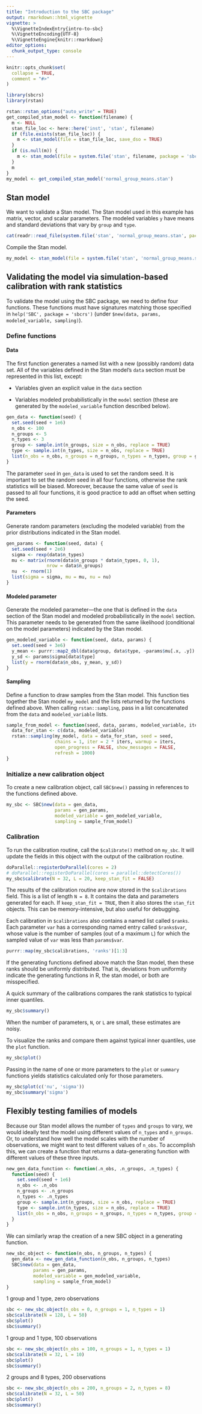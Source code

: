 ```yaml
---
title: "Introduction to the SBC package"
output: rmarkdown::html_vignette
vignette: >
  %\VignetteIndexEntry{intro-to-sbc}
  %\VignetteEncoding{UTF-8}
  %\VignetteEngine{knitr::rmarkdown}
editor_options: 
  chunk_output_type: console
---
```


```r
knitr::opts_chunk$set(
  collapse = TRUE,
  comment = "#>"
)
```

```r
library(sbcrs)
library(rstan)
```

```r
rstan::rstan_options("auto_write" = TRUE)
get_compiled_stan_model <- function(filename) {
  m <- NULL
  stan_file_loc <- here::here('inst', 'stan', filename)
  if (file.exists(stan_file_loc)) {
    m <- stan_model(file = stan_file_loc, save_dso = TRUE)
  }
  if (is.null(m)) {
    m <- stan_model(file = system.file('stan', filename, package = 'sbcrs'))
  }
  m
}
my_model <- get_compiled_stan_model('normal_group_means.stan')
```


## Stan model

We want to validate a Stan model. The Stan model used in this example has matrix, vector, and scalar parameters. The modeled variables `y` have means and standard deviations that vary by `group` and `type`.

```r
cat(readr::read_file(system.file('stan', 'normal_group_means.stan', package = 'sbcrs')))
```

Compile the Stan model.

```r
my_model <- stan_model(file = system.file('stan', 'normal_group_means.stan', package = 'sbcrs'))
```

## Validating the model via simulation-based calibration with rank statistics

To validate the model using the SBC package, we need to define four functions. These functions must have signatures matching those specified in `help('SBC', package = 'sbcrs')` (under `$new(data, params, modeled_variable, sampling)`).

### Define functions

#### Data

The first function generates a named list with a new (possibly random) data set. All of the variables defined in the Stan model's `data` section must be represented in this list, except:

* Variables given an explicit value in the `data` section

* Variables modeled probabilistically in the `model` section (these are generated by the `modeled_variable` function described below).

```r
gen_data <- function(seed) {
  set.seed(seed + 1e6)
  n_obs <- 100
  n_groups <- 5
  n_types <- 3
  group <- sample.int(n_groups, size = n_obs, replace = TRUE)
  type <- sample.int(n_types, size = n_obs, replace = TRUE)
  list(n_obs = n_obs, n_groups = n_groups, n_types = n_types, group = group, type = type)
}
```

The parameter `seed` in `gen_data` is used to set the random seed. It is important to set the random seed in all four functions, otherwise the rank statistics will be biased. Moreover, because the same value of `seed` is passed to all four functions, it is good practice to add an offset when setting the seed.

#### Parameters

Generate random parameters (excluding the modeled variable) from the prior distributions indicated in the Stan model.

```r
gen_params <- function(seed, data) {
  set.seed(seed + 2e6)
  sigma <- rexp(data$n_types)
  mu <- matrix(rnorm(data$n_groups * data$n_types, 0, 1), 
               nrow = data$n_groups)
  nu  <- rnorm(1)
  list(sigma = sigma, mu = mu, nu = nu)
}
```

#### Modeled parameter

Generate the modeled parameter—the one that is defined in the `data` section of the Stan model and modeled probabilistically in the `model` section. This parameter needs to be generated from the same likelihood (conditional on the model parameters) indicated by the Stan model.

```r
gen_modeled_variable <- function(seed, data, params) {
  set.seed(seed + 3e6)
  y_mean <- purrr::map2_dbl(data$group, data$type, ~params$mu[.x, .y])
  y_sd <- params$sigma[data$type]
  list(y = rnorm(data$n_obs, y_mean, y_sd))
}
```

#### Sampling

Define a function to draw samples from the Stan model. This function ties together the Stan model `my_model` and the lists returned by the functions defined above. When calling `rstan::sampling`, pass in a list concatenated from the `data` and `modeled_variable` lists.

```r
sample_from_model <- function(seed, data, params, modeled_variable, iters) {
  data_for_stan <- c(data, modeled_variable)
  rstan::sampling(my_model, data = data_for_stan, seed = seed,
                  chains = 1, iter = 2 * iters, warmup = iters, 
                  open_progress = FALSE, show_messages = FALSE,
                  refresh = 1000)
}
```

### Initialize a new calibration object

To create a new calibration object, call `SBC$new()` passing in references to the functions defined above.

```r
my_sbc <- SBC$new(data = gen_data, 
                  params = gen_params, 
                  modeled_variable = gen_modeled_variable, 
                  sampling = sample_from_model)
```

### Calibration

To run the calibration routine, call the `$calibrate()` method on `my_sbc`. It will update the fields in this object with the output of the calibration routine.

```r
doParallel::registerDoParallel(cores = 2)
# doParallel::registerDoParallel(cores = parallel::detectCores())
my_sbc$calibrate(N = 32, L = 20, keep_stan_fit = FALSE)
```

The results of the calibration routine are now stored in the `$calibrations` field. This is a list of length `N = 8`. It contains the data and parameters generated for each. If `keep_stan_fit = TRUE`, then it also stores the `stan_fit` objects. This can be memory-intensive, but also useful for debugging. 

Each calibration in `$calibrations` also contains a named list called `$ranks`. Each parameter `var` has a corresponding named entry called `$ranks$var`, whose value is the number of samples (out of a maximum `L`) for which the sampled value of `var` was less than `params$var`. 

```r
purrr::map(my_sbc$calibrations, 'ranks')[1:3]
```

If the generating functions defined above match the Stan model, then these ranks should be uniformly distributed. That is, deviations from uniformity indicate the generating functions in R, the stan model, or both are misspecified.

A quick summary of the calibrations compares the rank statistics to typical inner quantiles.

```r
my_sbc$summary()
```

When the number of parameters, `N`, or `L` are small, these estimates are noisy.

To visualize the ranks and compare them against typical inner quantiles, use the `plot` function. 

```r
my_sbc$plot()
```

Passing in the name of one or more parameters to the `plot` or `summary` functions yields statistics calculated only for those parameters. 

```r
my_sbc$plot(c('nu', 'sigma'))
my_sbc$summary('sigma')
```


## Flexibly testing families of models

Because our Stan model allows the number of `types` and `groups`  to vary, we would ideally test the model using different values of `n_types` and `n_groups`. Or, to understand how well the model scales with the number of observations, we might want to test different values of `n_obs`. To accomplish this, we can create a function that returns a data-generating function with different values of these three inputs.

```r
new_gen_data_function <- function(.n_obs, .n_groups, .n_types) {
  function(seed) {
    set.seed(seed + 1e6)
    n_obs <- .n_obs
    n_groups <- .n_groups
    n_types <- .n_types
    group <- sample.int(n_groups, size = n_obs, replace = TRUE)
    type <- sample.int(n_types, size = n_obs, replace = TRUE)
    list(n_obs = n_obs, n_groups = n_groups, n_types = n_types, group = group, type = type)
  }
}
```

We can similarly wrap the creation of a new SBC object in a generating function.

```r
new_sbc_object <- function(n_obs, n_groups, n_types) {
  gen_data <- new_gen_data_function(n_obs, n_groups, n_types)
  SBC$new(data = gen_data, 
          params = gen_params, 
          modeled_variable = gen_modeled_variable, 
          sampling = sample_from_model)
}
```

1 group and 1 type, zero observations

```r
sbc <- new_sbc_object(n_obs = 0, n_groups = 1, n_types = 1)
sbc$calibrate(N = 128, L = 50)
sbc$plot()
sbc$summary()
```

1 group and 1 type, 100 observations

```r
sbc <- new_sbc_object(n_obs = 100, n_groups = 1, n_types = 1)
sbc$calibrate(N = 32, L = 10)
sbc$plot()
sbc$summary()
```

2 groups and 8 types, 200 observations

```r
sbc <- new_sbc_object(n_obs = 200, n_groups = 2, n_types = 8)
sbc$calibrate(N = 32, L = 50)
sbc$plot()
sbc$summary()
```






